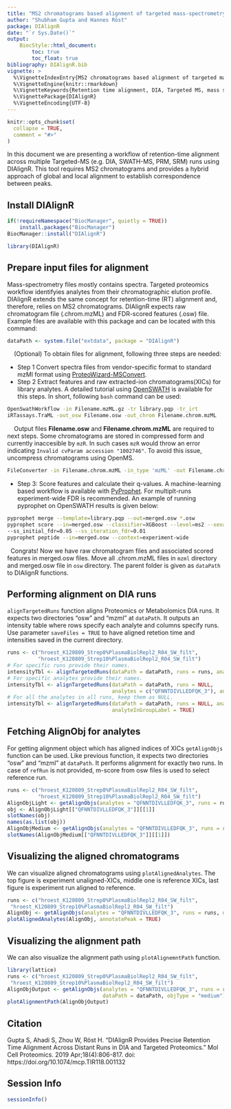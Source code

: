 ```yaml
---
title: "MS2 chromatograms based alignment of targeted mass-spectrometry runs"
author: "Shubham Gupta and Hannes Röst"
package: DIAlignR
date: "`r Sys.Date()`"
output:
    BiocStyle::html_document:
        toc: true
        toc_float: true 
bibliography: DIAlignR.bib
vignette: >
  %\VignetteIndexEntry{MS2 chromatograms based alignment of targeted mass-spectrometry runs}
  %\VignetteEngine{knitr::rmarkdown}
  %\VignetteKeywords{Retention time alignment, DIA, Targeted MS, mass spectrometry, proteomics, metabolomics}
  %\VignettePackage{DIAlignR}
  %\VignetteEncoding{UTF-8}
---
```


```r
knitr::opts_chunk$set(
  collapse = TRUE,
  comment = "#>"
)
```

In this document we are presenting a workflow of retention-time alignment across multiple Targeted-MS (e.g. DIA, SWATH-MS, PRM, SRM) runs using DIAlignR. This tool requires MS2 chromatograms and provides a hybrid approach of global and local alignment to establish correspondence between peaks.

## Install DIAlignR
```r
if(!requireNamespace("BiocManager", quietly = TRUE))
    install.packages("BiocManager")
BiocManager::install("DIAlignR")
```

```r
library(DIAlignR)
```

## Prepare input files for alignment
Mass-spectrometry files mostly contains spectra. Targeted proteomics workflow identifyies analytes from their chromatographic elution profile. DIAlignR extends the same concept for retention-time (RT) alignment and, therefore, relies on MS2 chromatograms. DIAlignR expects raw chromatogram file (.chrom.mzML) and FDR-scored features (.osw) file.   
Example files are available with this package and can be located with this command:
```r
dataPath <- system.file("extdata", package = "DIAlignR")
```

|     (Optional) To obtain files for alignment, following three steps are needed:  

* Step 1 Convert spectra files from vendor-specific format to standard mzMl format using [ProteoWizard-MSConvert](http://proteowizard.sourceforge.net/tools.shtml).    
* Step 2 Extract features and raw extracted-ion chromatograms(XICs) for library analytes. A detailed tutorial using [OpenSWATH](http://openswath.org/en/latest/docs/openswath.html) is available for this steps. In short, following `bash` command can be used:  
    
```bash
OpenSwathWorkflow -in Filename.mzML.gz -tr library.pqp -tr_irt
iRTassays.TraML -out_osw Filename.osw -out_chrom Filename.chrom.mzML
```

|     Output files **Filename.osw** and **Filename.chrom.mzML** are required to next steps. Some chromatograms are stored in compressed form and currently inaccesible by `mzR`. In such cases `mzR` would throw an error indicating `Invalid cvParam accession "1002746"`. To avoid this issue, uncompress chromatograms using OpenMS.

```bash
FileConverter -in Filename.chrom.mzML -in_type 'mzML' -out Filename.chrom.mzML
```

* Step 3: Score features and calculate their q-values. A machine-learning based workflow is available with [PyProphet](http://openswath.org/en/latest/docs/pyprophet.html). For multiplt-runs experiment-wide FDR is recommended. An example of running pyprophet on OpenSWATH results is given below:

```bash
pyprophet merge --template=library.pqp --out=merged.osw *.osw
pyprophet score --in=merged.osw --classifier=XGBoost --level=ms2 --xeval_num_iter=3 \
--ss_initial_fdr=0.05 --ss_iteration_fdr=0.01
pyprophet peptide --in=merged.osw --context=experiment-wide
```

|   Congrats! Now we have raw chromatogram files and associated scored features in merged.osw files. Move all .chrom.mzML files in `mzml` directory and merged.osw file in `osw` directory. The parent folder is given as `dataPath` to DIAlignR functions.

## Performing alignment on DIA runs
`alignTargetedRuns` function aligns Proteomics or Metabolomics DIA runs. It expects two directories "osw" and "mzml" at `dataPath`. It outputs an intensity table where rows specify each analyte and columns specify runs. Use parameter `saveFiles = TRUE` to have aligned retetion time and intensities saved in the current directory.

```r
runs <- c("hroest_K120809_Strep0%PlasmaBiolRepl2_R04_SW_filt",
          "hroest_K120809_Strep10%PlasmaBiolRepl2_R04_SW_filt")
# For specific runs provide their names.
intensityTbl <- alignTargetedRuns(dataPath = dataPath, runs = runs, analyteInGroupLabel = TRUE)
# For specific analytes provide their names.
intensityTbl <- alignTargetedRuns(dataPath = dataPath, runs = NULL,
                                  analytes = c("QFNNTDIVLLEDFQK_3"), analyteInGroupLabel = FALSE)
# For all the analytes in all runs, keep them as NULL.
intensityTbl <- alignTargetedRuns(dataPath = dataPath, runs = NULL, analytes = NULL,
                                  analyteInGroupLabel = TRUE)
```

## Fetching AlignObj for analytes

For getting alignment object which has aligned indices of XICs `getAlignObjs` function can be used. Like previous function, it expects two directories "osw" and "mzml" at `dataPath`. It performs alignment for exactly two runs. In case of `refRun` is not provided, m-score from osw files is used to select reference run.
```r
runs <- c("hroest_K120809_Strep0%PlasmaBiolRepl2_R04_SW_filt",
          "hroest_K120809_Strep10%PlasmaBiolRepl2_R04_SW_filt")
AlignObjLight <- getAlignObjs(analytes = "QFNNTDIVLLEDFQK_3", runs = runs, dataPath = dataPath, objType	= "light")
obj <- AlignObjLight[["QFNNTDIVLLEDFQK_3"]][[1]]
slotNames(obj)
names(as.list(obj))
AlignObjMedium <- getAlignObjs(analytes = "QFNNTDIVLLEDFQK_3", runs = runs, dataPath = dataPath, objType	= "medium")
slotNames(AlignObjMedium[["QFNNTDIVLLEDFQK_3"]][[1]])
```


## Visualizing the aligned chromatograms

We can visualize aligned chromatograms using `plotAlignedAnalytes`. The top figure is experiment unaligned-XICs, middle one is reference XICs, last figure is experiment run aligned to reference.
```r
runs <- c("hroest_K120809_Strep0%PlasmaBiolRepl2_R04_SW_filt",
 "hroest_K120809_Strep10%PlasmaBiolRepl2_R04_SW_filt")
AlignObj <- getAlignObjs(analytes = "QFNNTDIVLLEDFQK_3", runs = runs, dataPath = dataPath)
plotAlignedAnalytes(AlignObj, annotatePeak = TRUE)
```

## Visualizing the alignment path

We can also visualize the alignment path using `plotAlignemntPath` function.
```r
library(lattice)
runs <- c("hroest_K120809_Strep0%PlasmaBiolRepl2_R04_SW_filt",
 "hroest_K120809_Strep10%PlasmaBiolRepl2_R04_SW_filt")
AlignObjOutput <- getAlignObjs(analytes = "QFNNTDIVLLEDFQK_3", runs = runs,
                               dataPath = dataPath, objType = "medium")
plotAlignmentPath(AlignObjOutput)
```


## Citation
Gupta S, Ahadi S, Zhou W, Röst H. "DIAlignR Provides Precise Retention Time Alignment Across Distant Runs in DIA and Targeted Proteomics." Mol Cell Proteomics. 2019 Apr;18(4):806-817. doi: https://doi.org/10.1074/mcp.TIR118.001132 

## Session Info
```r
sessionInfo()
```

